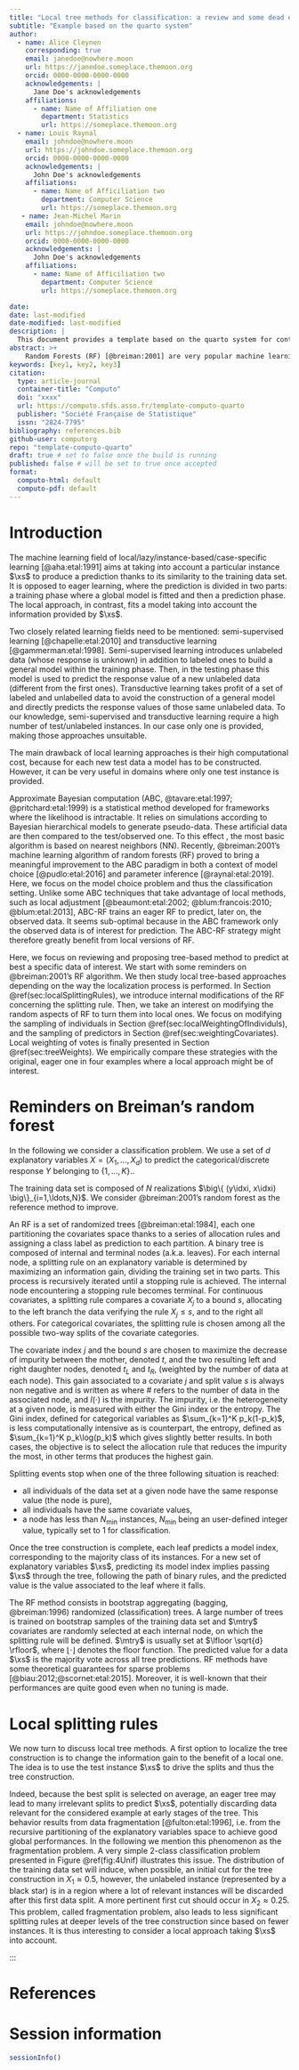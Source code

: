 ```yaml
---
title: "Local tree methods for classification: a review and some dead ends"
subtitle: "Example based on the quarto system"
author:
  - name: Alice Cleynen
    corresponding: true
    email: janedoe@nowhere.moon
    url: https://janedoe.someplace.themoon.org
    orcid: 0000-0000-0000-0000
    acknowledgements: |
      Jane Doe's acknowledgements
    affiliations:
      - name: Name of Affiliation one
        department: Statistics
        url: https://someplace.themoon.org
  - name: Louis Raynal
    email: johndoe@nowhere.moon
    url: https://johndoe.someplace.themoon.org
    orcid: 0000-0000-0000-0000
    acknowledgements: |
      John Doe's acknowledgements
    affiliations:
      - name: Name of Afficiliation two
        department: Computer Science
        url: https://someplace.themoon.org
   - name: Jean-Michel Marin
    email: johndoe@nowhere.moon
    url: https://johndoe.someplace.themoon.org
    orcid: 0000-0000-0000-0000
    acknowledgements: |
      John Doe's acknowledgements
    affiliations:
      - name: Name of Afficiliation two
        department: Computer Science
        url: https://someplace.themoon.org

date:
date: last-modified
date-modified: last-modified
description: |
  This document provides a template based on the quarto system for contributions to Computo, using the jounral extension and the knitr kernel (R user).
abstract: >+
    Random Forests (RF) [@breiman:2001] are very popular machine learning methods. They perform well even with little or no tuning, and have some theoretical guarantees, especially for sparse problems [@biau:2012;@scornet:etal:2015]. These learning strategies have been used in several contexts, also outside the field of classification and regression. To perform Bayesian model selection in the case of intractable likelihoods, the ABC Random Forests (ABC-RF) strategy of @pudlo:etal:2016 consists in applying Random Forests on training sets composed of simulations coming from the Bayesian generative models. The ABC-RF technique is based on an underlying RF for which the training and prediction phases are separated. The training phase does not take into account the data to be predicted. This seems to be suboptimal as in the ABC framework only one observation is of interest for the prediction. In this paper, we study tree-based methods that are built to predict a specific instance in a classification setting. This type of methods falls within the scope of local (lazy/instance-based/case specific) classification learning. We review some existing strategies and propose two new ones. The first consists in modifying the tree splitting rule by using kernels, the second in using a first RF to compute some local variable importance that is used to train a second, more local, RF. Unfortunately, these approaches, although interesting, do not provide conclusive results.
keywords: [key1, key2, key3]
citation:
  type: article-journal
  container-title: "Computo"
  doi: "xxxx"
  url: https://computo.sfds.asso.fr/template-computo-quarto
  publisher: "Société Française de Statistique"
  issn: "2824-7795"
bibliography: references.bib
github-user: computorg
repo: "template-computo-quarto"
draft: true # set to false once the build is running
published: false # will be set to true once accepted
format:
  computo-html: default
  computo-pdf: default
---
```


# Introduction

The machine learning field of local/lazy/instance-based/case-specific learning [@aha:etal:1991] aims at taking into account a particular instance $\xs$ to produce a prediction thanks to its similarity to the training data set.
It is opposed to eager learning, where the prediction is divided in two parts: a training phase where a global model is fitted and then a prediction phase. The local approach, in contrast, fits a model taking into account the information provided by $\xs$.

Two closely related learning fields need to be mentioned: semi-supervised learning [@chapelle:etal:2010] and transductive learning [@gammerman:etal:1998]. Semi-supervised learning introduces unlabeled data (whose response is unknown) in addition to labeled ones to build a general model within the training phase. Then, in the testing phase this model is used to predict the response value of a new unlabeled data (different from the first ones). Transductive learning takes profit of a set of labeled and unlabelled data to avoid the construction of a general model and directly predicts the response values of those same unlabeled data. To our knowledge, semi-supervised and transductive learning require a high number of test/unlabeled instances. In our case only one is provided, making those approaches unsuitable. 

The main drawback of local learning approaches is their high computational cost, because for each new test data a model has to be constructed. However, it can be very useful in domains where only one test instance is provided.

Approximate Bayesian computation (ABC, @tavare:etal:1997; @pritchard:etal:1999) is a statistical method developed for frameworks where the likelihood is intractable. It relies on simulations according to Bayesian hierarchical models to generate pseudo-data. These artificial data are then compared to the test/observed one. To this effect    , the most basic algorithm is based on nearest neighbors (NN). Recently, @breiman:2001's machine learning algorithm of random forests (RF) proved to bring a meaningful improvement to the ABC paradigm in both a context of model choice [@pudlo:etal:2016] and parameter inference [@raynal:etal:2019]. 
Here, we focus on the model choice problem and thus the classification setting.
Unlike some ABC techniques that take advantage of local methods, such as local adjustment [@beaumont:etal:2002; @blum:francois:2010; @blum:etal:2013], ABC-RF trains an eager RF to predict, later on, the observed data.
It seems sub-optimal because in the ABC framework only the observed data is of interest for prediction.
The ABC-RF strategy might therefore greatly benefit from local versions of RF.

Here, we focus on reviewing and proposing tree-based method to predict at best a specific data of interest.
We start with some reminders on @breiman:2001's RF algorithm. We then study local tree-based approaches depending 
on the way the localization process is performed. In Section \@ref(sec:localSplittingRules), we  introduce internal modifications 
of the RF concerning the splitting rule. Then, we take an interest on modifying the random aspects of RF to turn them into local ones. 
We focus on modifying the sampling of individuals in Section \@ref(sec:localWeightingOfIndividuls), and the sampling of predictors in Section \@ref(sec:weightingCovariates). Local weighting of votes is finally presented in Section \@ref(sec:treeWeights).
We empirically compare these strategies with the original, eager one in four examples where a local approach might be of interest.


# Reminders on Breiman's random forest {#sec:recallsRF}


In the following we consider a classification problem.
We use a set of $d$ explanatory variables $X=(X_1, \ldots, X_d)$ to predict 
the categorical/discrete response $Y$ belonging to $\{1,\dots,K\}$.. 

The training data set is composed of $N$ realizations 
$\big\{ (y\idxi, x\idxi) \big\}_{i=1,\ldots,N}$.
We consider @breiman:2001's random forest as the reference method to improve.

An RF is a set of randomized trees [@breiman:etal:1984], each one partitioning the covariates space thanks to a series of allocation rules and assigning a class label as prediction to each partition.
A binary tree is composed of internal and terminal nodes (a.k.a. leaves).
For each internal node, a splitting rule on an explanatory variable is determined by maximizing an information gain, dividing the training set in two parts. This process is recursively iterated until a stopping rule is achieved. The internal node encountering a stopping rule becomes terminal.
For continuous covariates, a splitting rule compares a covariate $X_j$ to a bound $s$, allocating to the left branch the data verifying the rule $X_j \leq s$, and to the right all others.
For categorical covariates, the splitting rule is chosen among all the possible two-way splits of the covariate categories.

The covariate index $j$ and the bound $s$ are chosen to maximize the decrease of impurity between the mother, denoted $t$, and the two resulting left and right daughter nodes, denoted $t_L$ and $t_R$, (weighted by the number of data at each node). This gain associated to a covariate $j$ and split value $s$ is always non negative and is written as
\begin{equation}
    G(j,s) = I(t) - \left( \frac{\#t_L}{\#t} I(t_L) + \frac{\#t_R}{\#t} I(t_R) \right), 
    (\#eq:critRF)
\end{equation}
where $\#$ refers to the number of data in the associated node, and $I(\cdot)$ is the impurity.
The impurity, i.e. the heterogeneity at a given node, is measured with either the Gini index or the entropy. 
The Gini index, defined for categorical variables as $\sum_{k=1}^K p_k(1-p_k)$, is less computationally intensive as is counterpart, the entropy, defined as  $\sum_{k=1}^K p_k\log(p_k)$ which gives slightly better results. In both cases, the objective is to select the allocation rule that reduces the impurity the most, in other terms that produces the highest gain.

Splitting events stop when one of the three following situation is reached:

- all individuals of the data set at a given node have the same response value (the node is pure),
- all individuals have the same covariate values,
- a node has less than $N_{\text{min}}$ instances, $N_{\text{min}}$ being an user-defined integer value, typically set to 1 for classification.


Once the tree construction is complete, each leaf predicts a model index, corresponding to the majority class of its instances.
For a new set of explanatory variables $\xs$, predicting its model index implies passing $\xs$ through the tree, following the path of binary rules, and the predicted value is the value associated to the leaf where it falls.

The RF method consists in bootstrap aggregating (bagging, @breiman:1996) randomized (classification) trees. A large number of trees is trained on bootstrap samples of the training data set and $\mtry$ covariates are randomly selected at each internal node, on which the splitting rule will be defined. $\mtry$ is usually set at $\lfloor \sqrt{d} \rfloor$, where $\lfloor \cdot \rfloor$ denotes the floor function.
The predicted value for a data $\xs$ is the majority vote across all tree predictions.
RF methods have some theoretical guarantees for sparse problems [@biau:2012;@scornet:etal:2015].
Moreover, it is well-known that their performances are quite good even when no tuning is made.

# Local splitting rules  {#sec:localSplittingRules}


We now turn to discuss local tree methods. A first option to localize the tree construction is to change the information gain to the benefit of a local one. 
The idea is to use the test instance $\xs$ to drive the splits and thus the tree construction.

Indeed, because the best split is selected on average, an eager tree may lead to many irrelevant splits to predict $\xs$, potentially discarding data
relevant for the considered example at early stages of the tree. This behavior results from data fragmentation [@fulton:etal:1996], i.e. from the recursive partitioning of the explanatory variables space to achieve good global performances. In the following we mention this phenomenon as the fragmentation problem.
A very simple 2-class classification problem presented in Figure \@ref(fig:4Unif) illustrates this issue. The distribution of the training data set will induce, when possible, an initial cut for the tree construction in $X_1\approx0.5$, however,
the unlabeled instance (represented by a black star) is in a region where a lot of relevant instances will be discarded after this first data split. A more pertinent first cut should occur in $X_2\approx0.25$. This problem, called fragmentation problem, also leads to less significant splitting rules at deeper levels of the tree construction since based on fewer instances.
It is thus interesting to consider a local approach taking $\xs$ into account.

:::

# References {.unnumbered}

::: {#refs}
:::

# Session information {.appendix .unnumbered}

```r
sessionInfo()
```

